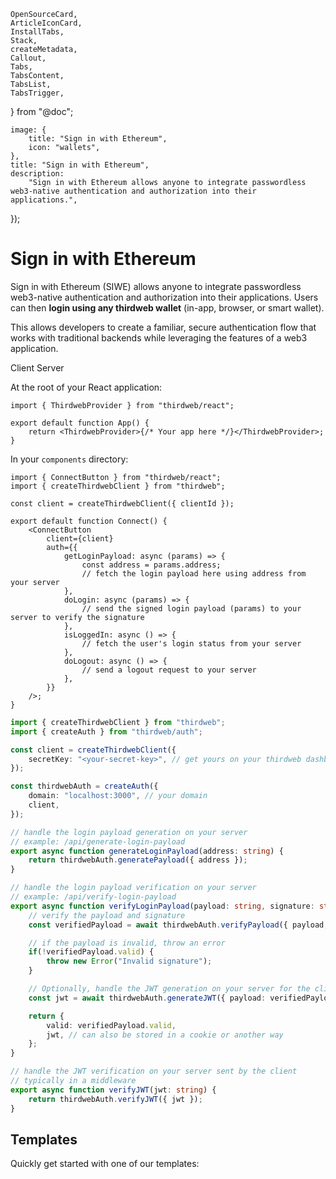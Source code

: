 	OpenSourceCard,
	ArticleIconCard,
	InstallTabs,
	Stack,
	createMetadata,
	Callout,
	Tabs,
	TabsContent,
	TabsList,
	TabsTrigger,
} from "@doc";

	image: {
		title: "Sign in with Ethereum",
		icon: "wallets",
	},
	title: "Sign in with Ethereum",
	description:
		"Sign in with Ethereum allows anyone to integrate passwordless web3-native authentication and authorization into their applications.",
});

# Sign in with Ethereum

Sign in with Ethereum (SIWE) allows anyone to integrate passwordless web3-native authentication and authorization into their applications. Users can then **login using any thirdweb wallet** (in-app, browser, or smart wallet).

This allows developers to create a familiar, secure authentication flow that works with traditional backends while leveraging the features of a web3 application.

<Tabs defaultValue="client">

<TabsList>
	<TabsTrigger value="client">Client</TabsTrigger>
	<TabsTrigger value="server">Server</TabsTrigger>
</TabsList>

<TabsContent value="client">

At the root of your React application:

```tsx
import { ThirdwebProvider } from "thirdweb/react";

export default function App() {
	return <ThirdwebProvider>{/* Your app here */}</ThirdwebProvider>;
}
```

In your `components` directory:

```tsx
import { ConnectButton } from "thirdweb/react";
import { createThirdwebClient } from "thirdweb";

const client = createThirdwebClient({ clientId });

export default function Connect() {
	<ConnectButton
		client={client}
		auth={{
			getLoginPayload: async (params) => {
				const address = params.address;
				// fetch the login payload here using address from your server
			},
			doLogin: async (params) => {
				// send the signed login payload (params) to your server to verify the signature
			},
			isLoggedIn: async () => {
				// fetch the user's login status from your server
			},
			doLogout: async () => {
				// send a logout request to your server
			},
		}}
	/>;
}
```

</TabsContent>

<TabsContent value="server">

```ts
import { createThirdwebClient } from "thirdweb";
import { createAuth } from "thirdweb/auth";

const client = createThirdwebClient({
	secretKey: "<your-secret-key>", // get yours on your thirdweb dashboard
});

const thirdwebAuth = createAuth({
	domain: "localhost:3000", // your domain
	client,
});

// handle the login payload generation on your server
// example: /api/generate-login-payload
export async function generateLoginPayload(address: string) {
	return thirdwebAuth.generatePayload({ address });
}

// handle the login payload verification on your server
// example: /api/verify-login-payload
export async function verifyLoginPayload(payload: string, signature: string) {
	// verify the payload and signature
	const verifiedPayload = await thirdwebAuth.verifyPayload({ payload, signature });

	// if the payload is invalid, throw an error
	if(!verifiedPayload.valid) {
		throw new Error("Invalid signature");
	}

	// Optionally, handle the JWT generation on your server for the client to use for subsequent calls to your server
	const jwt = await thirdwebAuth.generateJWT({ payload: verifiedPayload });

	return {
		valid: verifiedPayload.valid,
		jwt, // can also be stored in a cookie or another way
	};
}

// handle the JWT verification on your server sent by the client
// typically in a middleware
export async function verifyJWT(jwt: string) {
	return thirdwebAuth.verifyJWT({ jwt });
}
```

</TabsContent>

</Tabs>

## Templates

Quickly get started with one of our templates:

<OpenSourceCard
	title="Auth + Next.js"
	href="https://github.com/thirdweb-example/thirdweb-auth-next"
	description="A working example of Auth + Next.js"
/>

<OpenSourceCard
	title="Auth + Express"
	href="https://github.com/thirdweb-example/thirdweb-auth-express"
	description="A working example of a React + Express app using Auth"
/>


